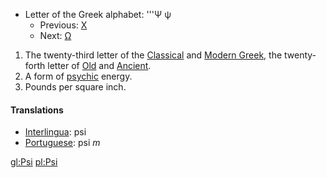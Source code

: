 *Letter of the Greek alphabet: '''&#936; &#968;
**Previous: [[chi|&#935;]]
**Next: [[omega|&#937;]]

# The twenty-third letter of the [[Classical Greek|Classical]] and [[Modern Greek]], the twenty-forth letter of [[Old Greek|Old]] and [[Ancient Greek|Ancient]].
#A form of [[psychic]] energy.
#Pounds per square inch.
==== Translations ====
*[[Interlingua]]: psi
*[[Portuguese]]: psi ''m''

[[gl:Psi]]
[[pl:Psi]]
